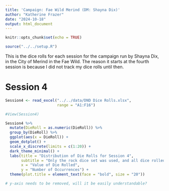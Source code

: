 ```yaml
---
title: 'Campaign: Fae Wild Merind (DM: Shayna Dix)'
author: "Katherine Frazer"
date: "2024-10-18"
output: html_document
---
```


```r
knitr::opts_chunk$set(echo = TRUE)
```

```r
source("../../setup.R")
```

This is the dice rolls for each session for the campaign run by Shayna Dix, in the City of Merind in the Fae Wild. The reason it starts at the fourth session is because I did not track my dice rolls until then.

# Session 4

```r
Session4 <- read_excel("../../data/DND Dice Rolls.xlsx", 
                       range = "A1:F16")

#View(Session4)
```

```r
Session4 %>%
  mutate(DieRoll = as.numeric(DieRoll)) %>%
  group_by(DieRoll) %>%
  ggplot(aes(x = DieRoll)) +
  geom_dotplot() +
  scale_x_discrete(limits = c(1:20)) +
  dark_theme_minimal() +
  labs(title = "Distribution of Die Rolls for Session 4",
       subtitle = "Only the rock dice set was used, and all dice rolled were d20s",
       x = "Value of Die Rolled",
       y = "Number of Occurrences") +
  theme(plot.title = element_text(face = "bold", size = "20"))

# y-axis needs to be removed, will it be easily understandable?
```
